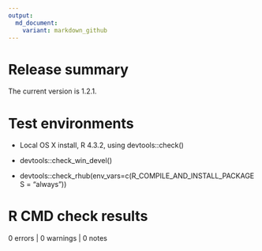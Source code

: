 ```yaml
---
output:
  md_document:
    variant: markdown_github
---
```


# Release summary

The current version is 1.2.1. 

# Test environments

* Local OS X install, R 4.3.2, using devtools::check()

* devtools::check_win_devel()

* devtools::check_rhub(env_vars=c(R_COMPILE_AND_INSTALL_PACKAGES = "always"))

# R CMD check results

0 errors | 0 warnings | 0 notes
